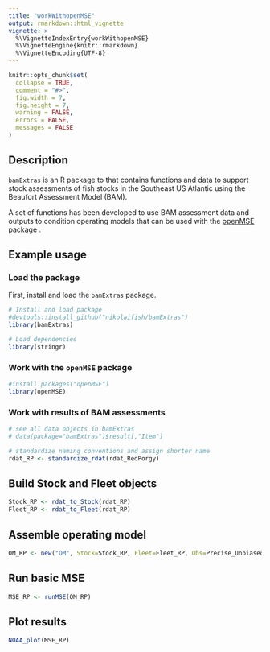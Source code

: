 ---
title: "workWithopenMSE"
output: rmarkdown::html_vignette
vignette: >
  %\VignetteIndexEntry{workWithopenMSE}
  %\VignetteEngine{knitr::rmarkdown}
  %\VignetteEncoding{UTF-8}
---

```{r, include = FALSE}
knitr::opts_chunk$set(
  collapse = TRUE,
  comment = "#>",
  fig.width = 7,
  fig.height = 7,
  warning = FALSE,
  errors = FALSE,
  messages = FALSE
)
```

## Description

`bamExtras` is an R package to that contains functions and data to support
stock assessments of fish stocks in the Southeast US Atlantic using the Beaufort
Assessment Model (BAM).

A set of functions has been developed to use BAM assessment data and outputs to condition operating models that can be used with the [openMSE](https://openmse.com/) package .

## Example usage

### Load the package

First, install and load the `bamExtras` package. 

```{r, echo=TRUE, message=FALSE}
# Install and load package
#devtools::install_github("nikolaifish/bamExtras")
library(bamExtras)

# Load dependencies
library(stringr)
```

### Work with the `openMSE` package

```{r, echo=TRUE, message=FALSE}
#install.packages("openMSE")
library(openMSE)
```

### Work with results of BAM assessments

```{r, echo=TRUE, message=FALSE}
# see all data objects in bamExtras
# data(package="bamExtras")$result[,"Item"]

# standardize naming conventions and assign shorter name
rdat_RP <- standardize_rdat(rdat_RedPorgy)
```


## Build Stock and Fleet objects

```{r}
Stock_RP <- rdat_to_Stock(rdat_RP)
Fleet_RP <- rdat_to_Fleet(rdat_RP)
```

## Assemble operating model

```{r}
OM_RP <- new("OM", Stock=Stock_RP, Fleet=Fleet_RP, Obs=Precise_Unbiased, Imp=Perfect_Imp)
```

## Run basic MSE

```{r, results="hide"}
MSE_RP <- runMSE(OM_RP)
```

## Plot results

```{r}
NOAA_plot(MSE_RP)
```


